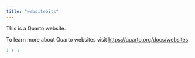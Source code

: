 ```yaml
---
title: "websitebits"
---
```


This is a Quarto website.

To learn more about Quarto websites visit <https://quarto.org/docs/websites>.

```r
1 + 1
```
